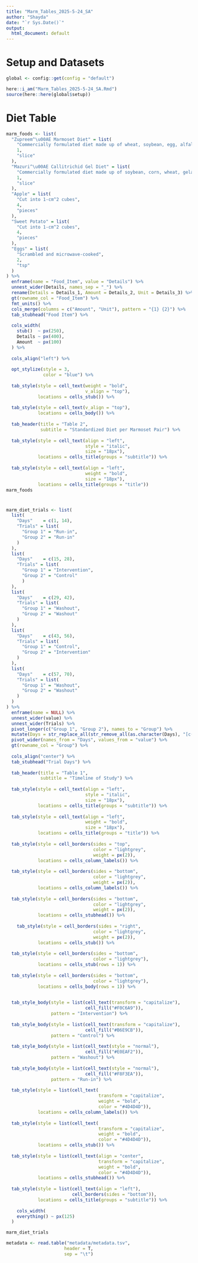 ```yaml
---
title: "Marm_Tables_2025-5-24_SA"
author: "Shayda"
date: "`r Sys.Date()`"
output:
  html_document: default
---
```


# Setup and Datasets
```r
global <- config::get(config = "default")

here::i_am("Marm_Tables_2025-5-24_SA.Rmd")
source(here::here(global$setup))
```
# Diet Table
```r
marm_foods <- list(
  "Zupreem^\u00AE Marmoset Diet" = list(
    "Commercially formulated diet made up of wheat, soybean, egg, alfalfa, and various vitamins",
    1,
    "slice"
  ),
  "Mazuri^\u00AE Callitrichid Gel Diet" = list(
    "Commercially formulated diet made up of soybean, corn, wheat, gelatin, and various vitamins",
    1,
    "slice"
  ),
  "Apple" = list(
    "Cut into 1-cm^2 cubes",
    4,
    "pieces"
  ),
  "Sweet Potato" = list(
    "Cut into 1-cm^2 cubes",
    4,
    "pieces"
  ),
  "Eggs" = list(
    "Scrambled and microwave-cooked",
    2,
    "tsp"
  )
) %>%
  enframe(name = "Food_Item", value = "Details") %>%
  unnest_wider(Details, names_sep = "_") %>%
  rename(Details = Details_1, Amount = Details_2, Unit = Details_3) %>%
  gt(rowname_col = "Food_Item") %>%
  fmt_units() %>%
  cols_merge(columns = c("Amount", "Unit"), pattern = "{1} {2}") %>%
  tab_stubhead("Food Item") %>%
  
  cols_width(
    stub()  ~ px(250),
    Details ~ px(400),
    Amount  ~ px(100)
  ) %>%
  
  cols_align("left") %>%
  
  opt_stylize(style = 3,
              color = "blue") %>%
  
  tab_style(style = cell_text(weight = "bold",
                              v_align = "top"),
            locations = cells_stub()) %>%
  
  tab_style(style = cell_text(v_align = "top"),
            locations = cells_body()) %>%
  
  tab_header(title = "Table 2",
             subtitle = "Standardized Diet per Marmoset Pair") %>%
  
  tab_style(style = cell_text(align = "left",
                              style = "italic",
                              size = "18px"),
            locations = cells_title(groups = "subtitle")) %>%
  
  tab_style(style = cell_text(align = "left",
                              weight = "bold",
                              size = "18px"),
            locations = cells_title(groups = "title"))
marm_foods
```
# 
```r
marm_diet_trials <- list(
  list(
    "Days"    = c(1, 14),
    "Trials" = list(
      "Group 1" = "Run-in",
      "Group 2" = "Run-in"
    )
  ),
  list(
    "Days"    = c(15, 28),
    "Trials" = list(
      "Group 1" = "Intervention",
      "Group 2" = "Control"
      )
  ),
  list(
    "Days"    = c(29, 42),
    "Trials" = list(
      "Group 1" = "Washout",
      "Group 2" = "Washout"
    )
  ),
  list(
    "Days"    = c(43, 56),
    "Trials" = list(
      "Group 1" = "Control",
      "Group 2" = "Intervention"
    )
  ),
  list(
    "Days"    = c(57, 70),
    "Trials" = list(
      "Group 1" = "Washout",
      "Group 2" = "Washout"
    )
  )
) %>%
  enframe(name = NULL) %>%
  unnest_wider(value) %>%
  unnest_wider(Trials) %>%
  pivot_longer(c("Group 1", "Group 2"), names_to = "Group") %>%
  mutate(Days = str_replace_all(str_remove_all(as.character(Days), "[c()]"), ", ", " - ")) %>%
  pivot_wider(names_from = "Days", values_from = "value") %>%
  gt(rowname_col = "Group") %>%
  
  cols_align("center") %>%
  tab_stubhead("Trial Days") %>%
  
  tab_header(title = "Table 1",
             subtitle = "Timeline of Study") %>%
  
  tab_style(style = cell_text(align = "left",
                              style = "italic",
                              size = "18px"),
            locations = cells_title(groups = "subtitle")) %>%
  
  tab_style(style = cell_text(align = "left",
                              weight = "bold",
                              size = "18px"),
            locations = cells_title(groups = "title")) %>%
  
  tab_style(style = cell_borders(sides = "top",
                                 color = "lightgrey",
                                 weight = px(2)),
            locations = cells_column_labels()) %>%
  
  tab_style(style = cell_borders(sides = "bottom",
                                 color = "lightgrey",
                                 weight = px(2)),
            locations = cells_column_labels()) %>%
  
  tab_style(style = cell_borders(sides = "bottom",
                                 color = "lightgrey",
                                 weight = px(2)),
            locations = cells_stubhead()) %>%
  
    tab_style(style = cell_borders(sides = "right",
                                 color = "lightgrey",
                                 weight = px(2)),
            locations = cells_stub()) %>%
  
  tab_style(style = cell_borders(sides = "bottom",
                                 color = "lightgrey"),
            locations = cells_stub(rows = 1)) %>%
  
  tab_style(style = cell_borders(sides = "bottom",
                                 color = "lightgrey"),
            locations = cells_body(rows = 1)) %>%
  

  tab_style_body(style = list(cell_text(transform = "capitalize"), 
                              cell_fill("#F0C6A9")),
                 pattern = "Intervention") %>%
  
  tab_style_body(style = list(cell_text(transform = "capitalize"), 
                              cell_fill("#B6E9CB")),
                 pattern = "Control") %>%
  
  tab_style_body(style = list(cell_text(style = "normal"), 
                              cell_fill("#E0EAF2")),
                 pattern = "Washout") %>%
  
  tab_style_body(style = list(cell_text(style = "normal"), 
                              cell_fill("#F8F3EA")),
                 pattern = "Run-in") %>%
  
  tab_style(style = list(cell_text(
                                   transform = "capitalize",
                                   weight = "bold",
                                   color = "#4D4D4D")),
            locations = cells_column_labels()) %>%
  
  tab_style(style = list(cell_text(
                                   transform = "capitalize",
                                   weight = "bold",
                                   color = "#4D4D4D")),
            locations = cells_stub()) %>%
  
  tab_style(style = list(cell_text(align = "center",
                                   transform = "capitalize",
                                   weight = "bold",
                                   color = "#4D4D4D")),
            locations = cells_stubhead()) %>%
  
  tab_style(style = list(cell_text(align = "left"),
                         cell_borders(sides = "bottom")),
            locations = cells_title(groups = "subtitle")) %>%
  
    cols_width(
    everything() ~ px(125)
  ) 

marm_diet_trials
```
```r
metadata <- read.table("metadata/metadata.tsv",
                      header = T,
                      sep = "\t")
```